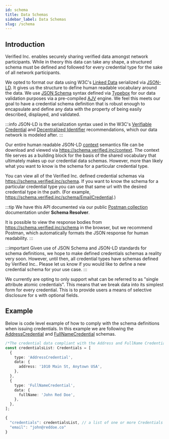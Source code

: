 ```yaml
---
id: schema
title: Data Schemas
sidebar_label: Data Schemas
slug: /schema
---
```



## Introduction

Verified Inc. enables securely sharing verified <a href="/terminology#credential"><Tip type="credential"/></a> data amongst network participants. While in theory this data can take any shape, a structured schema must be defined and followed for every credential type for the sake of all network participants.

We opted to format our data using W3C's [Linked Data](https://www.w3.org/standards/semanticweb/data) serialized via [JSON-LD](https://www.w3.org/TR/json-ld11/). It gives us the structure to define human readable vocabulary around the data. We use [JSON Schema](https://json-schema.org/) syntax defined via [Typebox](https://github.com/sinclairzx81/typebox) for our data validation purposes via a pre-compiled [AJV](https://ajv.js.org/guide/why-ajv.html) engine. We feel this meets our goal to have a credential schema definition that is robust enough to encapsulate and define any data with the property of being easily described, displayed, and validated.

:::info
JSON-LD is the serialization syntax used in the W3C's [Verifiable Credential](https://www.w3.org/TR/vc-data-model/#json-ld) and [Decentralized Identifier](https://www.w3.org/TR/did-core/#json-ld) recommendations, which our data network is modeled after.
:::

Our entire human readable JSON-LD [context](https://www.w3.org/TR/json-ld11/#the-context) semantics file can be download and viewed via https://schema.verified.inc/context. The context file serves as a building block for the basis of the shared vocabulary that ultimately makes up our credential data schemas. However, more than likely what you want to know is the schema for a particular credential type.

You can view all of the Verified Inc. defined credential schemas via https://schema.verified.inc/schema. If you want to know the schema for a particular credential type you can use that same url with the desired credential type in the path. (For example, https://schema.verified.inc/schema/EmailCredential.)

:::tip
We have this API documented via our public [Postman collection](https://api.docs.verified.inc/) documentation under **Schema Resolver**.

It is possible to view the response bodies from https://schema.verified.inc/schema in the browser, but we recommend Postman, which automatically formats the JSON response for human readability.
:::

:::important
Given use of JSON Schema and JSON-LD standards for schema definitions, we hope to make <a href="/terminology#customer"><Tip type="customer"/></a> defined credentials schemas a reality very soon. However, until then, all credential types have schemas defined by Verified Inc.. Please let us know if you would like to define a new credential schema for your use case.
:::

We currently are opting to only support what can be referred to as "single attribute atomic credentials". This means that we break data into its simplest form for every credential. This is to provide users a means of selective disclosure for <a href="/terminology#request"><Tip type="request"/></a>s with optional fields.

## Example

Below is code level example of how to comply with the schema definitions when issuing credentials. In this example we are following the [AddressCredential](https://schema.verified.inc/schema/AddressCredential) and [FullNameCredential](https://schema.verified.inc/schema/FullNameCredential) schemas.

```typescript
/*The credential data compliant with the Address and FullName Credentials schemas*/
const credentialsList: Credentials = [
  {
    type: 'AddressCredential',
    data: {
      address: '1010 Main St, Anytown USA',
    },
  },
  {
    type: 'FullNameCredential',
    data: {
      fullName: 'John Red Doe',
    },
  },
];
```

```typescript title="Example Request Body for Issuing Credentials"
{
  "credentials": credentialsList, // a list of one or more Credentials objects
  "email": "john@reddoe.co"
}

```
